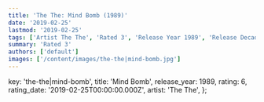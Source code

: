 ```yaml
---
title: 'The The: Mind Bomb (1989)'
date: '2019-02-25'
lastmod: '2019-02-25'
tags: ['Artist The The', 'Rated 3', 'Release Year 1989', 'Release Decade 1980']
summary: 'Rated 3'
authors: ['default']
images: ['/content/images/the-the|mind-bomb.jpg']
---
```


  key: 'the-the|mind-bomb',
  title: 'Mind Bomb',
  release_year: 1989,
  rating: 6,
  rating_date: '2019-02-25T00:00:00.000Z',
  artist: 'The The',
};

<MusicRating data={data} />
